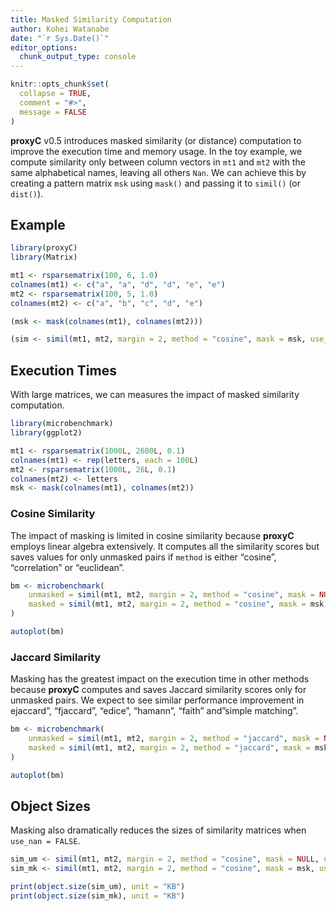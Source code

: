 ```yaml
---
title: Masked Similarity Computation
author: Kohei Watanabe
date: "`r Sys.Date()`"
editor_options: 
  chunk_output_type: console
---
```


```r
knitr::opts_chunk$set(
  collapse = TRUE,
  comment = "#>",
  message = FALSE
)
```

**proxyC** v0.5 introduces masked similarity (or distance) computation to improve the execution time and memory usage. In the toy example, we compute similarity only between column vectors in `mt1` and `mt2` with the same alphabetical names, leaving all others `Nan`. We can achieve this by creating a pattern matrix `msk` using `mask()` and passing it to `simil()` (or `dist()`). 

## Example

```r
library(proxyC)
library(Matrix)

mt1 <- rsparsematrix(100, 6, 1.0)
colnames(mt1) <- c("a", "a", "d", "d", "e", "e")
mt2 <- rsparsematrix(100, 5, 1.0)
colnames(mt2) <- c("a", "b", "c", "d", "e")

(msk <- mask(colnames(mt1), colnames(mt2)))
```

```r
(sim <- simil(mt1, mt2, margin = 2, method = "cosine", mask = msk, use_nan = TRUE))
```

## Execution Times

With large matrices, we can measures the impact of masked similarity computation.

```r
library(microbenchmark)
library(ggplot2)

mt1 <- rsparsematrix(1000L, 2600L, 0.1)
colnames(mt1) <- rep(letters, each = 100L)
mt2 <- rsparsematrix(1000L, 26L, 0.1)
colnames(mt2) <- letters
msk <- mask(colnames(mt1), colnames(mt2))
```

### Cosine Similarity

The impact of masking is limited in cosine similarity because **proxyC** employs linear algebra extensively. It computes all the similarity scores but saves values for only unmasked pairs if `method` is either "cosine", "correlation" or "euclidean".


```r
bm <- microbenchmark(
    unmasked = simil(mt1, mt2, margin = 2, method = "cosine", mask = NULL, drop0 = TRUE),
    masked = simil(mt1, mt2, margin = 2, method = "cosine", mask = msk, drop0 = TRUE)
)

autoplot(bm)
```

### Jaccard Similarity

Masking has the greatest impact on the execution time in other methods because **proxyC** computes and saves Jaccard similarity scores only for unmasked pairs. We expect to see similar performance improvement in ejaccard", "fjaccard", "edice", "hamann", "faith" and"simple matching".

```r
bm <- microbenchmark(
    unmasked = simil(mt1, mt2, margin = 2, method = "jaccard", mask = NULL, drop0 = TRUE),
    masked = simil(mt1, mt2, margin = 2, method = "jaccard", mask = msk, drop0 = TRUE)
)

autoplot(bm)
```

## Object Sizes

Masking also dramatically reduces the sizes of similarity matrices when `use_nan = FALSE`.

```r
sim_um <- simil(mt1, mt2, margin = 2, method = "cosine", mask = NULL, use_nan = FALSE)
sim_mk <- simil(mt1, mt2, margin = 2, method = "cosine", mask = msk, use_nan = FALSE)

print(object.size(sim_um), unit = "KB")
print(object.size(sim_mk), unit = "KB")
```
